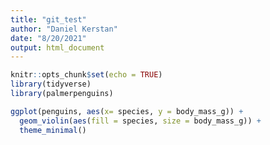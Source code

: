 ```yaml
---
title: "git_test"
author: "Daniel Kerstan"
date: "8/20/2021"
output: html_document
---
```


```r
knitr::opts_chunk$set(echo = TRUE)
library(tidyverse)
library(palmerpenguins)
```

```r
ggplot(penguins, aes(x= species, y = body_mass_g)) +
  geom_violin(aes(fill = species, size = body_mass_g)) +
  theme_minimal()
```

